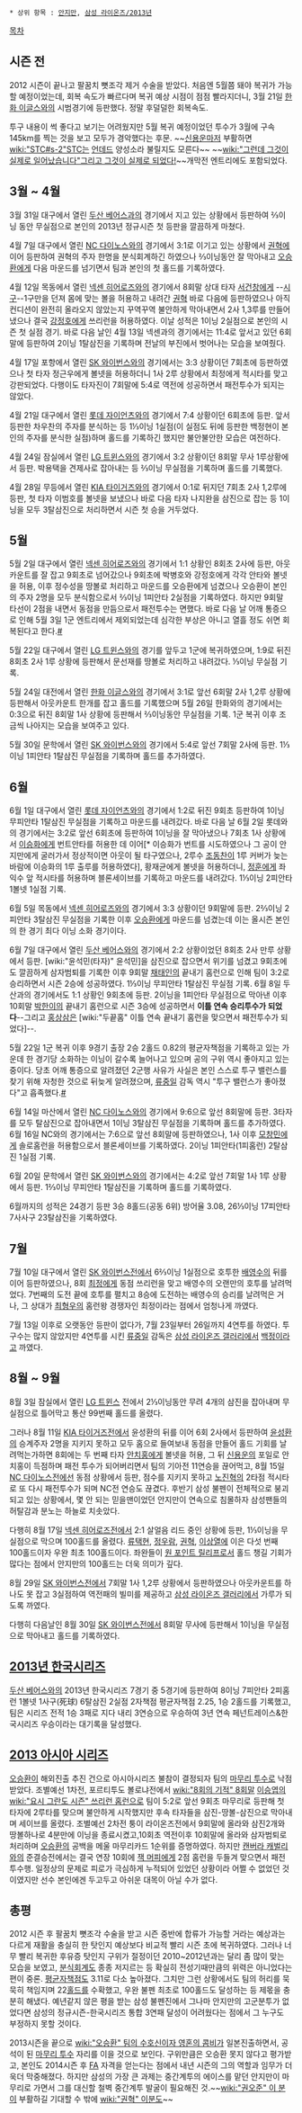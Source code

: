 * 상위 항목 : [[안지만]], [[삼성 라이온즈/2013년]]

[[목차]]
== 시즌 전 ==
2012 시즌이 끝나고 팔꿈치 뼛조각 제거 수술을 받았다. 처음엔 5월쯤 돼야 복귀가 가능할 예정이었는데, 회복 속도가 빠르다며 복귀 예상 시점이 점점 빨라지더니, 3월 21일 [[한화 이글스]]와의 시범경기에 등판했다. 정말 후덜덜한 회복속도.

투구 내용이 썩 좋다고 보기는 어려웠지만 5월 복귀 예정이었던 투수가 3월에 구속 145km를 찍는 것을 보고 모두가 경악했다는 후문. ~~[[신용운]]마저 부활하면 [[wiki:"STC#s-2"STC]]는 [[언데드]] 양성소라 불릴지도 모른다~~ ~~[[wiki:"그런데 그것이 실제로 일어났습니다"그리고 그것이 실제로 되었다!]]~~개막전 엔트리에도 포함되었다.

== 3월 ~ 4월 ==
3월 31일 대구에서 열린 [[두산 베어스]]과의 경기에서 지고 있는 상황에서 등판하여 ⅔이닝 동안 무실점으로 본인의 2013년 정규시즌 첫 등판을 깔끔하게 마쳤다. 

4월 7일 대구에서 열린 [[NC 다이노스]]와의 경기에서 3:1로 이기고 있는 상황에서 [[권혁]]에 이어 등판하여 권혁의 주자 한명을 분식회계하긴 하였으나 ⅔이닝동안 잘 막아내고 [[오승환]]에게 다음 마운드를 넘기면서 팀과 본인의 첫 홀드를 기록하였다. 

4월 12일 목동에서 열린 [[넥센 히어로즈]]와의 경기에서 8회말 상대 타자 [[서건창]]에게 --[[시구]]--1구만을 던져 몸에 맞는 볼을 허용하고 내려간 [[권혁]] 바로 다음에 등판하였으나 아직 컨디션이 완전히 올라오지 않았는지 꾸역꾸역 불안하게 막아내면서 2사 1,3루를 만들어냈으나 결국 [[강정호]]에게 쓰리런을 허용하였다. 이날 성적은 1이닝 2실점으로 본인의 시즌 첫 실점 경기. 바로 다음 날인 4월 13일 넥센과의 경기에서는 11:4로 앞서고 있던 6회말에 등판하여 2이닝 1탈삼진을 기록하며 전날의 부진에서 벗어나는 모습을 보여줬다.

4월 17일 포항에서 열린 [[SK 와이번스]]와의 경기에서는 3:3 상황이던 7회초에 등판하였으나 첫 타자 정근우에게 볼넷을 허용하더니 1사 2루 상황에서 최정에게 적시타를 맞고 강판되었다. 다행이도 타자진이 7회말에 5:4로 역전에 성공하면서 패전투수가 되지는 않았다. 

4월 21일 대구에서 열린 [[롯데 자이언츠]]와의 경기에서 7:4 상황이던 6회초에 등판. 앞서 등판한 차우찬의 주자를 분식하는 등 1⅓이닝 1실점(이 실점도 뒤에 등판한 백정현이 본인의 주자를 분식한 실점)하며 홀드를 기록하긴 했지만 불안불안한 모습은 여전하다.  

4월 24일 잠실에서 열린 [[LG 트윈스]]와의 경기에서 3:2 상황이던 8회말 무사 1루상황에서 등판. 박용택을 견제사로 잡아내는 등 ⅔이닝 무실점을 기록하며 홀드를 기록했다. 

4월 28일 무등에서 열린 [[KIA 타이거즈]]와의 경기에서 0:1로 뒤지던 7회초 2사 1,2루에 등판, 첫 타자 이범호를 볼넷을 보냈으나 바로 다음 타자 나지완을 삼진으로 잡는 등 1이닝을 모두 3탈삼진으로 처리하면서 시즌 첫 승을 거두었다.  

== 5월 ==
5월 2일 대구에서 열린 [[넥센 히어로즈]]와의 경기에서 1:1 상황인 8회초 2사에 등판, 아웃카운트를 잘 잡고 9회초로 넘어갔으나 9회초에 박병호와 강정호에게 각각 안타와 볼넷을 허용, 이후 정수성을 땅볼로 처리하고 마운드를 오승환에게 넘겼으나 오승환이 본인의 주자 2명을 모두 분식함으로서 ⅔이닝 1피안타 2실점을 기록하였다. 하지만 9회말 타선이 2점을 내면서 동점을 만듬으로서 패전투수는 면했다. 바로 다음 날 어깨 통증으로 인해 5월 3일 1군 엔트리에서 제외되었는데 심각한 부상은 아니고 열흘 정도 쉬면 회복된다고 한다.[http://sports.news.naver.com/sports/index.nhn?category=baseball&ctg=news&mod=read&office_id=109&article_id=0002525908&date=20130503&page=39 #] 

5월 22일 대구에서 열린 [[LG 트윈스]]와의 경기를 앞두고 1군에 복귀하였으며, 1:9로 뒤진 8회초 2사 1루 상황에 등판해서 문선재를 땅볼로 처리하고 내려갔다. ⅓이닝 무실점 기록.

5월 24일 대전에서 열린 [[한화 이글스]]와의 경기에서 3:1로 앞선 6회말 2사 1,2루 상황에 등판해서 아웃카운트 한개를 잡고 홀드를 기록했으며 5월 26일 한화와의 경기에서는 0:3으로 뒤진 8회말 1사 상황에 등판해서 ⅔이닝동안 무실점을 기록. 1군 복귀 이후 조금씩 나아지는 모습을 보여주고 있다.

5월 30일 문학에서 열린 [[SK 와이번스]]와의 경기에서 5:4로 앞선 7회말 2사에 등판. 1⅓이닝 1피안타 1탈삼진 무실점을 기록하며 홀드를 추가하였다. 

== 6월 ==
6월 1일 대구에서 열린 [[롯데 자이언츠]]와의 경기에서 1:2로 뒤진 9회초 등판하여 1이닝 무피안타 1탈삼진 무실점을 기록하고 마운드를 내려갔다. 바로 다음 날 6월 2일 롯데와의 경기에서는 3:2로 앞선 6회초에 등판하여 1이닝을 잘 막아냈으나 7회초 1사 상황에서 [[이승화]]에게 번트안타를 허용한 데 이어[* 이승화가 번트를 시도하였으나 그 공이 안지만에게 굴러가서 정상적이면 아웃이 될 타구였으나, 2루수 [[조동찬]]이 1루 커버가 늦는 바람에 이승화의 1루 출루를 허용하였다], 황재균에게 볼넷을 허용하더니, [[정훈]]에게 좌익수 앞 적시타를 허용하며 블론세이브를 기록하고 마운드를 내려갔다. 1⅓이닝 2피안타 1볼넷 1실점 기록. 

6월 5일 목동에서 [[넥센 히어로즈]]와의 경기에서 3:3 상황이던 9회말에 등판. 2⅔이닝 2피안타 3탈삼진 무실점을 기록한 이후 [[오승환]]에게 마운드를 넘겼는데 이는 올시즌 본인의 한 경기 최다 이닝 소화 경기이다. 

6월 7일 대구에서 열린 [[두산 베어스]]와의 경기에서 2:2 상황이었던 8회초 2사 만루 상황에서 등판. [wiki:"윤석민(타자)" 윤석민]을 삼진으로 잡으면서 위기를 넘겼고 9회초에도 깔끔하게 삼자범퇴를 기록한 이후 9회말 [[채태인]]의 끝내기 홈런으로 인해 팀이 3:2로 승리하면서 시즌 2승에 성공하였다. 1⅓이닝 무피안타 1탈삼진 무실점 기록. 
6월 8일 두산과의 경기에서도 1:1 상황인 9회초에 등판. 2이닝을 1피안타 무실점으로 막아낸 이후 10회말 [[박한이]]의 끝내기 홈런으로 시즌 3승에 성공하면서 '''이틀 연속 승리투수가 되었다'''--그리고 [[홍상삼]]은 [wiki:"두끝홈" 이틀 연속 끝내기 홈런을 맞으면서 패전투수가 되었다]--. 

5월 22일 1군 복귀 이후 9경기 출장 2승 2홀드 0.82의 평균자책점을 기록하고 있는 가운데 한 경기당 소화하는 이닝이 갈수록 늘어나고 있으며 공의 구위 역시 좋아지고 있는 중이다. 당초 어깨 통증으로 알려졌던 2군행 사유가 사실은 본인 스스로 투구 밸런스를 찾기 위해 자청한 것으로 뒤늦게 알려졌으며, [[류중일]] 감독 역시 "투구 밸런스가 좋아졌다"고 흡족했다.[http://sports.news.naver.com/sports/index.nhn?category=kbo&ctg=news&mod=read&office_id=100&article_id=0000063136&date=20130611&page=1 #]

6월 14일 마산에서 열린 [[NC 다이노스]]와의 경기에서 9:6으로 앞선 8회말에 등판. 3타자를 모두 탈삼진으로 잡아내면서 1이닝 3탈삼진 무실점을 기록하며 홀드를 추가하였다. 6월 16일 NC와의 경기에서는 7:6으로 앞선 8회말에 등판하였으나, 1사 이후 [[모창민]]에게 솔로홈런을 허용함으로서 블론세이브를 기록하였다. 2이닝 1피안타(1피홈런) 2탈삼진 1실점 기록.

6월 20일 문학에서 열린 [[SK 와이번스]]와의 경기에서는 4:2로 앞선 7회말 1사 1루 상황에서 등판. 1⅔이닝 무피안타 1탈삼진을 기록하며 홀드를 기록하였다. 

6월까지의 성적은 24경기 등판 3승 8홀드(공동 6위) 방어율 3.08, 26⅓이닝 17피안타 7사사구 23탈삼진을 기록하였다. 

== 7월 ==
7월 10일 대구에서 열린 [[SK 와이번스]]전에서 6⅔이닝 1실점으로 호투한 [[배영수]]의 뒤를 이어 등판하였으나, 8회 [[최정]]에게 동점 쓰리런을 맞고 배영수의 오랜만의 호투를 날려먹었다. 7번째의 도전 끝에 호투를 펼치고 8승에 도전하는 배영수의 승리를 날려먹은 거나, 그 상대가 [[최형우]]의 홈런왕 경쟁자인 최정이라는 점에서 엄청나게 까였다.

7월 13일 이후로 오랫동안 등판이 없다가, 7월 23일부터 26일까지 4연투를 하였다. 투구수는 많지 않았지만 4연투를 시킨 [[류중일]] 감독은 [[삼성 라이온즈 갤러리]]에서 [[백정]]이라고 까였다.

== 8월 ~ 9월 ==
8월 3일 잠실에서 열린 [[LG 트윈스]] 전에서 2⅓이닝동안 무려 4개의 삼진을 잡아내며 무실점으로 틀어막고 통산 99번째 홀드를 올렸다.

그러나 8월 11일 [[KIA 타이거즈]]전에서 윤성환의 뒤를 이어 6회 2사에서 등판하여 [[윤성환]]의 승계주자 2명을 지키지 못하고 모두 홈으로 들여보내 동점을 만들어 홀드 기회를 날려먹는가하면 8회에는 두 번째 타자 [[안치홍]]에게 볼넷을 허용, 그 뒤 [[신용운]]의 포일로 안치홍이 득점하며 패전 투수가 되어버리면서 팀의 기아전 11연승을 끊어먹고, 8월 15일 [[NC 다이노스]]전에선 동점 상황에서 등판, 점수를 지키지 못하고 [[노진혁]]의 2타점 적시타로 또 다시 패전투수가 되며 NC전 연승도 끊겼다. 후반기 삼성 불펜이 전체적으로 붕괴되고 있는 상황에서, 몇 안 되는 믿을맨이었던 안지만이 연속으로 침몰하자 삼성팬들의 허탈감과 분노는 하늘로 치솟았다.

다행히 8월 17일 [[넥센 히어로즈]]전에서 2:1 살얼음 리드 중인 상황에 등판, 1⅓이닝을 무실점으로 막으며 100홀드를 올렸다. [[류택현]], [[정우람]], [[권혁]], [[이상열]]에 이은 다섯 번째 100홀드이자 우완 최초 100홀드이다. 좌완들이 [[원 포인트 릴리프]]로서 홀드 챙길 기회가 많다는 점에서 안지만의 100홀드는 더욱 의미가 깊다.

8월 29일 [[SK 와이번스]]전에서 7회말 1사 1,2루 상황에서 등판하였으나 아웃카운트를 하나도 못 잡고 3실점하여 역전패의 빌미를 제공하고 [[삼성 라이온즈 갤러리]]에서 가루가 되도록 까였다.

다행히 다음날인 8월 30일 [[SK 와이번스]]전에서 8회말 무사에 등판해서 1이닝을 무실점으로 막아내고 홀드를 기록하였다.

== [[2013년 한국시리즈]] ==
[[두산 베어스]]와의 2013년 한국시리즈 7경기 중 5경기에 등판하여 8이닝 7피안타 2피홈런 1볼넷 1사구(死球) 6탈삼진 2실점 2자책점 평균자책점 2.25, 1승 2홀드를 기록했고, 팀은 시리즈 전적 1승 3패로 지다 내리 3연승으로 우승하여 3년 연속 페넌트레이스&한국시리즈 우승이라는 대기록을 달성했다.

== [[2013 아시아 시리즈]] ==
[[오승환]]이 해외진출 추진 건으로 아시아시리즈 불참이 결정되자 팀의 [[마무리 투수]]로 낙점받았다.
조별예선 1차전, 포르티투도 볼로냐전에서 [[wiki:"8회의 기적" 8회말]] [[이승엽]]의 [[wiki:"요시 그란도 시즌" 쓰리런 홈런]]으로 팀이 5:2로 앞선 9회초 마무리로 등판해 첫 타자에 2루타를 맞으며 불안하게 시작했지만 후속 타자들을 삼진-땅볼-삼진으로 막아내며 세이브를 올렸다.
조별예선 2차전 퉁이 라이온즈전에서 9회말에 올라와 삼진2개와 땅볼하나로 4분만에 이닝을 종료시켰고,10회초 역전이후 10회말에 올라와 삼자범퇴로 처리하며 [[오승환]]의 공백을 메울 마무리카드 1순위를 증명하였다.
하지만 [[캔버라 캐벌리]]와의 준결승전에서는 결국 연장 10회에 [[잭 머피]]에게 2점 홈런을 두들겨 맞으면서 패전투수행.
일정상의 문제로 피로가 극심하게 누적되어 있었던 상황이라 어쩔 수 없었던 것이였지만 선수 본인에겐 두고두고 아쉬운 대목이 아닐 수가 없다.

== 총평 ==
2012 시즌 후 팔꿈치 뼛조각 수술을 받고 시즌 중반에 합류가 가능할 거라는 예상과는 다르게 재활을 충실히 한 탓인지 예상보다 비교적 빨리 시즌 초에 복귀하였다. 그러나 너무 빨리 복귀한 후유증 탓인지 구위가 절정이던 2010~2012년과는 달리 좀 많이 맞는 모습을 보였고, [[분식회계]]도 종종 저지르는 등 확실히 전성기때만큼의 위력은 아니었다는 편이 중론. [[평균자책점]]도 3.11로 다소 높아졌다. 그치만 그런 상황에서도 팀의 허리를 묵묵히 책임지며 22[[홀드]]를 수확했고, 우완 불펜 최초로 100홀드도 달성하는 등 제몫을 충분히 해냈다. 예년같지 않은 평을 받는 삼성 불펜진에서 그나마 안지만의 고군분투가 없었다면 삼성의 정규시즌-한국시리즈 통합 3연패 달성이 어려웠다는 점에서 그 누구도 부정하지 못할 것이다.

2013시즌을 끝으로 [[wiki:"오승환" 팀의 수호신이자 영혼의 콤비]]가 일본진출하면서, 공석이 된 [[마무리 투수]] 자리를 이을 것으로 보인다. 구위만큼은 오승환 못지 않다고 평가받고, 본인도 2014시즌 후 [[FA]] 자격을 얻는다는 점에서 내년 시즌의 그의 역할과 임무가 더욱더 막중해졌다. 하지만 삼성의 가장 큰 과제는 중간계투의 에이스를 맡던 안지만이 마무리로 가면서 그를 대신할 철벽 중간계투 발굴이 필요해진 것.~~[[wiki:"권오준" 이 분]]이 부활하길 기대할 수 밖에 [[wiki:"권혁" 이분도]]~~
